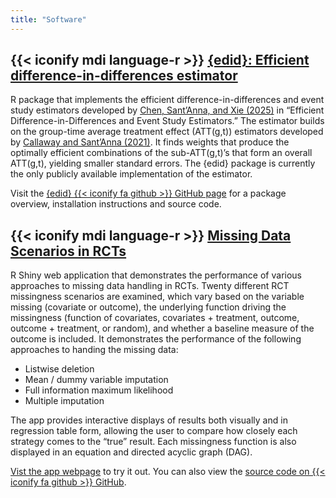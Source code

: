 ```yaml
---
title: "Software"
---
```


## {{< iconify mdi language-r >}} [{edid}: Efficient difference-in-differences estimator](https://github.com/david-loeb/edid){target="_blank"}

R package that implements the efficient difference-in-differences and event study estimators developed by [Chen, Sant'Anna, and Xie (2025)](https://arxiv.org/abs/2506.17729){target="_blank"} in "Efficient Difference-in-Differences and Event Study Estimators." The estimator builds on the group-time average treatment effect (ATT(g,t)) estimators developed by [Callaway and Sant'Anna (2021)](https://www.sciencedirect.com/science/article/abs/pii/S0304407620303948){target="_blank"}. It finds weights that produce the optimally efficient combinations of the sub-ATT(g,t)'s that form an overall ATT(g,t), yielding smaller standard errors. The {edid} package is currently the only publicly available implementation of the estimator.

Visit the [{edid} {{< iconify fa github >}} GitHub page](https://github.com/david-loeb/edid){target="_blank"} for a package overview, installation instructions and source code.

## {{< iconify mdi language-r >}} [Missing Data Scenarios in RCTs](https://davidloeb-missing-data-app.share.connect.posit.cloud/){target="_blank"}

R Shiny web application that demonstrates the performance of various approaches to missing data handling in RCTs. Twenty different RCT missingness scenarios are examined, which vary based on the variable missing (covariate or outcome), the underlying function driving the missingness (function of covariates, covariates + treatment, outcome, outcome + treatment, or random), and whether a baseline measure of the outcome is included. It demonstrates the performance of the following approaches to handing the missing data:

- Listwise deletion
- Mean / dummy variable imputation
- Full information maximum likelihood
- Multiple imputation

The app provides interactive displays of results both visually and in regression table form, allowing the user to compare how closely each strategy comes to the "true" result. Each missingness function is also displayed in an equation and directed acyclic graph (DAG).

[Vist the app webpage](https://davidloeb-missing-data-app.share.connect.posit.cloud/){target="_blank"} to try it out. You can also view the [source code on {{< iconify fa github >}} GitHub](https://github.com/david-loeb/missing-data-app){target="_blank"}.